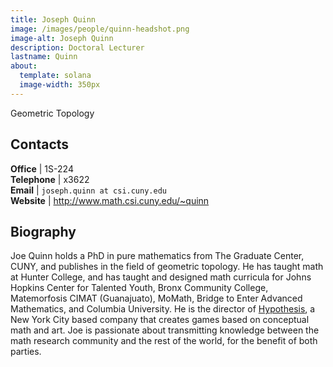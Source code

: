 ```yaml
---
title: Joseph Quinn
image: /images/people/quinn-headshot.png
image-alt: Joseph Quinn
description: Doctoral Lecturer
lastname: Quinn
about:
  template: solana
  image-width: 350px
---
```



Geometric Topology


## Contacts

<i class="bi bi-door-open"></i> **Office** | 1S-224 <br/>
<i class="bi bi-telephone"></i> **Telephone** | x3622 <br/>
<i class="bi bi-mailbox"></i> **Email** | `joseph.quinn at csi.cuny.edu` <br/>
<i class="bi bi-x-diamond"></i> **Website**  | [http://www.math.csi.cuny.edu/~quinn](http://www.math.csi.cuny.edu/~quinn) <br/>

## Biography

Joe Quinn holds a PhD in pure mathematics from The Graduate Center, CUNY, and publishes in the field of geometric topology. He has taught math at Hunter College, and has taught and designed math curricula for Johns Hopkins Center for Talented Youth, Bronx Community College, Matemorfosis CIMAT (Guanajuato), MoMath, Bridge to Enter Advanced Mathematics, and Columbia University. He is the director of [Hypothesis](https://www.hypothesisnyc.org/), a New York City based company that creates games based on conceptual math and art. Joe is passionate about transmitting knowledge between the math research community and the rest of the world, for the benefit of both parties.


